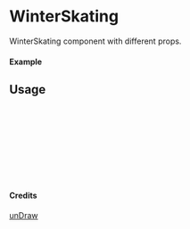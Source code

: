 
<Meta of={WinterSkating} title="unDraw/WinterSkating" />

# WinterSkating

WinterSkating component with different props.

#### Example

<Canvas of={WinterSkating.Primary} />

## Usage

```ts
import { WinterSkating } from "yadl-ui";

const Example = () => {
  return (
      <WinterSkating />
  );
};

export default Example;
```

#### Credits
[unDraw](https://undraw.co/illustrations)

